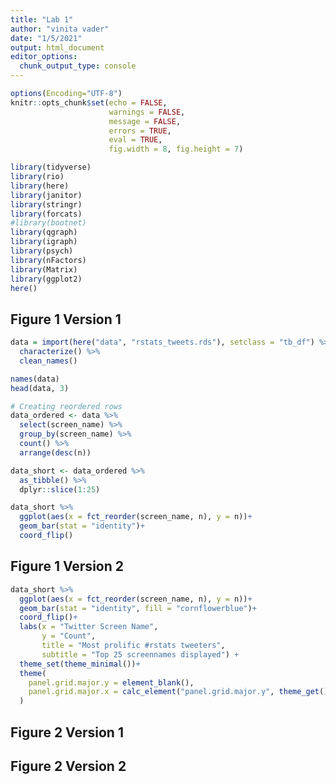 ```yaml
---
title: "Lab 1"
author: "vinita vader"
date: "1/5/2021"
output: html_document
editor_options: 
  chunk_output_type: console
---
```

```r
options(Encoding="UTF-8")
knitr::opts_chunk$set(echo = FALSE,
                      warnings = FALSE,
                      message = FALSE,
                      errors = TRUE,
                      eval = TRUE,
                      fig.width = 8, fig.height = 7)

library(tidyverse)
library(rio)
library(here)
library(janitor)
library(stringr)
library(forcats)
#library(bootnet)
library(qgraph)
library(igraph)
library(psych)
library(nFactors)
library(Matrix)
library(ggplot2)
here()


```

## Figure 1 Version 1

```r
data = import(here("data", "rstats_tweets.rds"), setclass = "tb_df") %>% 
  characterize() %>% 
  clean_names()

names(data)
head(data, 3)

```

```r
# Creating reordered rows
data_ordered <- data %>% 
  select(screen_name) %>%
  group_by(screen_name) %>% 
  count() %>% 
  arrange(desc(n)) 

data_short <- data_ordered %>% 
  as_tibble() %>% 
  dplyr::slice(1:25)

data_short %>% 
  ggplot(aes(x = fct_reorder(screen_name, n), y = n))+
  geom_bar(stat = "identity")+
  coord_flip()


```

## Figure 1 Version 2

```r

data_short %>% 
  ggplot(aes(x = fct_reorder(screen_name, n), y = n))+
  geom_bar(stat = "identity", fill = "cornflowerblue")+
  coord_flip()+
  labs(x = "Twitter Screen Name",
       y = "Count",
       title = "Most prolific #rstats tweeters",
       subtitle = "Top 25 screennames displayed") +
  theme_set(theme_minimal())+
  theme(
    panel.grid.major.y = element_blank(),
    panel.grid.major.x = calc_element("panel.grid.major.y", theme_get())
  )
```


## Figure 2 Version 1

## Figure 2 Version 2

